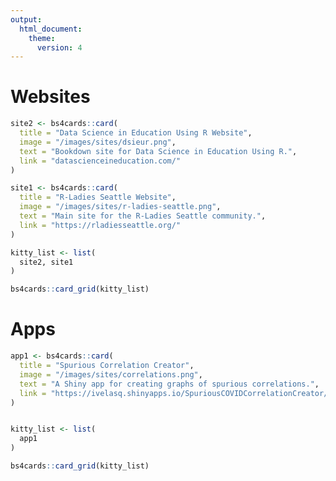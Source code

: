 ```yaml
---
output:
  html_document:
    theme:
      version: 4
---
```


# Websites

```r
site2 <- bs4cards::card(
  title = "Data Science in Education Using R Website",
  image = "/images/sites/dsieur.png",
  text = "Bookdown site for Data Science in Education Using R.",
  link = "datascienceineducation.com/"
)

site1 <- bs4cards::card(
  title = "R-Ladies Seattle Website",
  image = "/images/sites/r-ladies-seattle.png",
  text = "Main site for the R-Ladies Seattle community.",
  link = "https://rladiesseattle.org/"
)

kitty_list <- list(
  site2, site1
)

bs4cards::card_grid(kitty_list)
```

# Apps

```r
app1 <- bs4cards::card(
  title = "Spurious Correlation Creator",
  image = "/images/sites/correlations.png",
  text = "A Shiny app for creating graphs of spurious correlations.",
  link = "https://ivelasq.shinyapps.io/SpuriousCOVIDCorrelationCreator/?_ga=2.84569041.990113362.1626411975-2134726210.1626411975"
)


kitty_list <- list(
  app1
)

bs4cards::card_grid(kitty_list)
```
